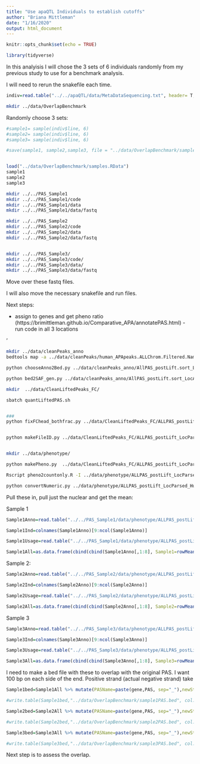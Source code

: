```yaml
---
title: "Use apaQTL Individuals to establish cutoffs"
author: "Briana Mittleman"
date: "1/16/2020"
output: html_document
---
```


```r
knitr::opts_chunk$set(echo = TRUE)
```

```r
library(tidyverse)
```

In this analyisis I will chose the 3 sets of 6 individuals randomly from my previous study to use for a benchmark analysis. 

I will need to rerun the snakefile each time.  

```r
indiv=read.table("../../apaQTL/data/MetaDataSequencing.txt", header= T, stringsAsFactors = F) %>% dplyr::select(line) %>% unique()
```


```bash
mkdir ../data/OverlapBenchmark
```

Randomly choose 3 sets:  


```r
#sample1= sample(indiv$line, 6)
#sample2= sample(indiv$line, 6)
#sample3= sample(indiv$line, 6)

#save(sample1, sample2,sample3, file = "../data/OverlapBenchmark/samples.RData")


load("../data/OverlapBenchmark/samples.RData")
sample1
sample2
sample3

```

```bash
mkdir ../../PAS_Sample1
mkdir ../../PAS_Sample1/code
mkdir ../../PAS_Sample1/data
mkdir ../../PAS_Sample1/data/fastq

mkdir ../../PAS_Sample2
mkdir ../../PAS_Sample2/code
mkdir ../../PAS_Sample2/data
mkdir ../../PAS_Sample2/data/fastq


mkdir ../../PAS_Sample3/
mkdir ../../PAS_Sample3/code/
mkdir ../../PAS_Sample3/data/
mkdir ../../PAS_Sample3/data/fastq

```
Move over these fastq files. 

I will also move the necessary snakefile and run files.  

Next steps:

* assign to genes and get pheno ratio (https://brimittleman.github.io/Comparative_APA/annotatePAS.html)  - run code in all 3 locations

'

```bash
mkdir ../data/cleanPeaks_anno
bedtools map -a ../data/cleanPeaks/human_APApeaks.ALLChrom.Filtered.Named.Cleaned.bed -b  /project2/gilad/briana/genome_anotation_data/hg38_refseq_anno/hg38_ncbiRefseq_Formatted_Allannotation.sort.bed -c 4 -S -o distinct > ../data/cleanPeaks_anno/AllPAS_postLift.sort_LocAnno.bed 

python chooseAnno2Bed.py ../data/cleanPeaks_anno/AllPAS_postLift.sort_LocAnno.bed  ../data/cleanPeaks_anno/AllPAS_postLift.sort_LocAnnoPARSED.bed

python bed2SAF_gen.py ../data/cleanPeaks_anno/AllPAS_postLift.sort_LocAnnoPARSED.bed  ../data/cleanPeaks_anno/AllPAS_postLift.sort_LocAnnoPARSED.SAF

mkdir  ../data/CleanLiftedPeaks_FC/

sbatch quantLiftedPAS.sh 


###
python fixFChead_bothfrac.py ../data/CleanLiftedPeaks_FC/ALLPAS_postLift_LocParsed_Human ../data/CleanLiftedPeaks_FC/ALLPAS_postLift_LocParsed_Human_fixed.fc


python makeFileID.py ../data/CleanLiftedPeaks_FC/ALLPAS_postLift_LocParsed_Human ../data/CleanLiftedPeaks_FC/HumanFileID.txt


mkdir ../data/phenotype/

python makePheno.py  ../data/CleanLiftedPeaks_FC/ALLPAS_postLift_LocParsed_Human_fixed.fc ../data/CleanLiftedPeaks_FC/HumanFileID.txt ../data/phenotype/ALLPAS_postLift_LocParsed_Human_Pheno.txt

Rscript pheno2countonly.R -I ../data/phenotype/ALLPAS_postLift_LocParsed_Human_Pheno.txt -O ../data/phenotype/ALLPAS_postLift_LocParsed_Human_Pheno_countOnly.txt

python convertNumeric.py ../data/phenotype/ALLPAS_postLift_LocParsed_Human_Pheno_countOnly.txt ../data/phenotype/ALLPAS_postLift_LocParsed_Human_Pheno_countOnlyNumeric.txt

```


Pull these in, pull just the nuclear and get the mean:


Sample 1
```r
Sample1Anno=read.table("../../PAS_Sample1/data/phenotype/ALLPAS_postLift_LocParsed_Human_Pheno.txt", header = T, stringsAsFactors = F) %>% tidyr::separate(chrom, sep = ":", into = c("start1", "start", "end", "id")) %>% tidyr::separate(id, sep="_", into=c("gene", "strand", "peak"))  %>% separate(peak,into=c("loc", "PAS","chr"), sep="-")

Sample1Ind=colnames(Sample1Anno)[9:ncol(Sample1Anno)]

Sample1Usage=read.table("../../PAS_Sample1/data/phenotype/ALLPAS_postLift_LocParsed_Human_Pheno_countOnlyNumeric.txt", col.names = Sample1Ind) %>% dplyr::select(contains("_N")) 

Sample1All=as.data.frame(cbind(cbind(Sample1Anno[,1:8], Sample1=rowMeans(Sample1Usage))))
```

Sample 2:

```r
Sample2Anno=read.table("../../PAS_Sample2/data/phenotype/ALLPAS_postLift_LocParsed_Human_Pheno.txt", header = T, stringsAsFactors = F) %>% tidyr::separate(chrom, sep = ":", into = c("start1", "start", "end", "id")) %>% tidyr::separate(id, sep="_", into=c("gene", "strand", "peak"))  %>% separate(peak,into=c("loc", "PAS","chr"), sep="-")

Sample2Ind=colnames(Sample2Anno)[9:ncol(Sample2Anno)]

Sample2Usage=read.table("../../PAS_Sample2/data/phenotype/ALLPAS_postLift_LocParsed_Human_Pheno_countOnlyNumeric.txt", col.names = Sample2Ind) %>% dplyr::select(contains("_N")) 

Sample2All=as.data.frame(cbind(cbind(Sample2Anno[,1:8], Sample2=rowMeans(Sample2Usage))))
```


Sample 3  

```r
Sample3Anno=read.table("../../PAS_Sample3/data/phenotype/ALLPAS_postLift_LocParsed_Human_Pheno.txt", header = T, stringsAsFactors = F) %>% tidyr::separate(chrom, sep = ":", into = c("start1", "start", "end", "id")) %>% tidyr::separate(id, sep="_", into=c("gene", "strand", "peak"))  %>% separate(peak,into=c("loc", "PAS","chr"), sep="-")

Sample3Ind=colnames(Sample3Anno)[9:ncol(Sample3Anno)]

Sample3Usage=read.table("../../PAS_Sample3/data/phenotype/ALLPAS_postLift_LocParsed_Human_Pheno_countOnlyNumeric.txt", col.names = Sample3Ind) %>% dplyr::select(contains("_N")) 

Sample3All=as.data.frame(cbind(cbind(Sample3Anno[,1:8], Sample3=rowMeans(Sample3Usage))))
```


I need to make a bed file with these to overlap with the original PAS. I want 100 bp on each side of the end. Positive strand (actual negative strand) take 

```r
Sample1bed=Sample1All %>% mutate(PASName=paste(gene,PAS, sep="_"),newStart=ifelse(strand=="+", as.integer(start)-100, as.integer(end)-100), newEnd=ifelse(strand=="+",as.integer(start)+100, as.integer(end)+100)) %>%  dplyr::select(chr, newStart, newEnd, PASName, Sample1, strand)

#write.table(Sample1bed,"../data/OverlapBenchmark/sample1PAS.bed", col.names = F, row.names = F, sep="\t", quote = F )

Sample2bed=Sample2All %>% mutate(PASName=paste(gene,PAS, sep="_"),newStart=ifelse(strand=="+", as.integer(start)-100, as.integer(end)-100), newEnd=ifelse(strand=="+",as.integer(start)+100, as.integer(end)+100)) %>%  dplyr::select(chr, newStart, newEnd, PASName, Sample2, strand)

#write.table(Sample2bed,"../data/OverlapBenchmark/sample2PAS.bed", col.names = F, row.names = F, sep="\t", quote = F )

Sample3bed=Sample3All %>% mutate(PASName=paste(gene,PAS, sep="_"),newStart=ifelse(strand=="+", as.integer(start)-100, as.integer(end)-100), newEnd=ifelse(strand=="+",as.integer(start)+100, as.integer(end)+100)) %>%  dplyr::select(chr, newStart, newEnd, PASName, Sample3, strand)

#write.table(Sample3bed,"../data/OverlapBenchmark/sample3PAS.bed", col.names = F, row.names = F, sep="\t", quote = F )
```



Next step is to assess the overlap.  
